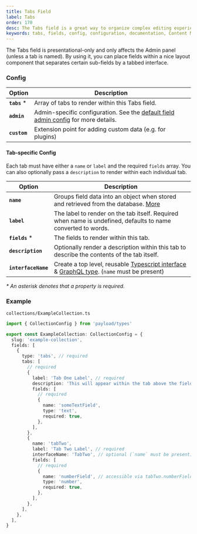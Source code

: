 ```yaml
---
title: Tabs Field
label: Tabs
order: 170
desc: The Tabs field is a great way to organize complex editing experiences into specific tab-based areas.
keywords: tabs, fields, config, configuration, documentation, Content Management System, cms, headless, javascript, node, react, nextjs
---
```


<Banner>
  The Tabs field is presentational-only and only affects the Admin panel (unless a tab is named). By
  using it, you can place fields within a nice layout component that separates certain sub-fields by
  a tabbed interface.
</Banner>

<LightDarkImage
  srcLight="https://payloadcms.com/images/docs/fields/tabs.png"
  srcDark="https://payloadcms.com/images/docs/fields/tabs-dark.png"
  alt="Shows a tabs field used to separate Hero and Page layout in the Payload admin panel"
  caption="Tabs field type used to separate Hero fields from Page Layout"
/>

### Config

| Option        | Description                                                                                                              |
| ------------- | ------------------------------------------------------------------------------------------------------------------------ |
| **`tabs`** \* | Array of tabs to render within this Tabs field.                                                                          |
| **`admin`**   | Admin-specific configuration. See the [default field admin config](/docs/fields/overview#admin-config) for more details. |
| **`custom`**  | Extension point for adding custom data (e.g. for plugins)                                                                |

#### Tab-specific Config

Each tab must have either a `name` or `label` and the required `fields` array. You can also optionally pass a `description` to render within each individual tab.

| Option              | Description                                                                                                                                                                                                  |
| ------------------- | ------------------------------------------------------------------------------------------------------------------------------------------------------------------------------------------------------------ |
| **`name`**          | Groups field data into an object when stored and retrieved from the database. [More](/docs/fields/overview#field-names)                                                                                      |
| **`label`**         | The label to render on the tab itself. Required when name is undefined, defaults to name converted to words.                                                                                                 |
| **`fields`** \*     | The fields to render within this tab.                                                                                                                                                                        |
| **`description`**   | Optionally render a description within this tab to describe the contents of the tab itself.                                                                                                                  |
| **`interfaceName`** | Create a top level, reusable [Typescript interface](/docs/typescript/generating-types#custom-field-interfaces) & [GraphQL type](/docs/graphql/graphql-schema#custom-field-schemas). (`name` must be present) |

_\* An asterisk denotes that a property is required._

### Example

`collections/ExampleCollection.ts`

```ts
import { CollectionConfig } from 'payload/types'

export const ExampleCollection: CollectionConfig = {
  slug: 'example-collection',
  fields: [
    {
      type: 'tabs', // required
      tabs: [
        // required
        {
          label: 'Tab One Label', // required
          description: 'This will appear within the tab above the fields.',
          fields: [
            // required
            {
              name: 'someTextField',
              type: 'text',
              required: true,
            },
          ],
        },
        {
          name: 'tabTwo',
          label: 'Tab Two Label', // required
          interfaceName: 'TabTwo', // optional (`name` must be present)
          fields: [
            // required
            {
              name: 'numberField', // accessible via tabTwo.numberField
              type: 'number',
              required: true,
            },
          ],
        },
      ],
    },
  ],
}
```

